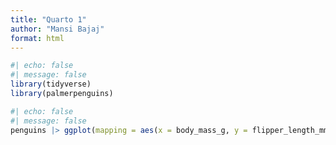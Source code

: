 ```yaml
---
title: "Quarto 1"
author: "Mansi Bajaj"
format: html
---
```


```r
#| echo: false
#| message: false
library(tidyverse)
library(palmerpenguins)
```

```r
#| echo: false
#| message: false
penguins |> ggplot(mapping = aes(x = body_mass_g, y = flipper_length_mm, color = species)) + geom_point() + labs(title = "Penguins Body Mass compared to Flipper Length", x = "Body Mass", y = "Flipper Length")
```

